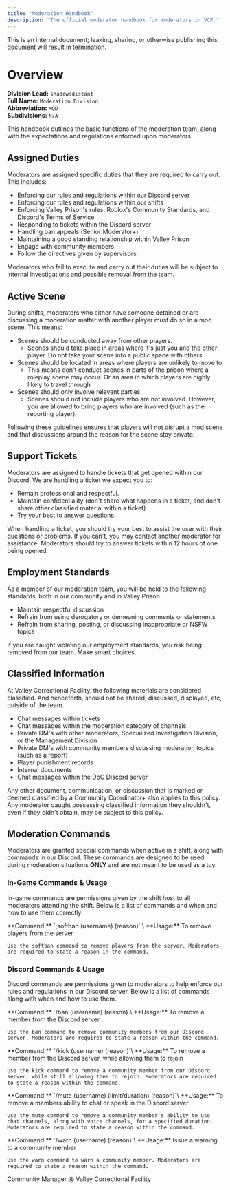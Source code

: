 ```yaml
---
title: "Moderation Handbook"
description: "The official moderator handbook for moderators in VCF."
---
```


<Danger>
  This is an internal document; leaking, sharing, or otherwise publishing this document will result in termination.
</Danger>

# Overview

**Division Lead:** `shadowsdistant`\
**Full Name:** `Moderation Division`\
**Abbreviation:** `MOD`\
**Subdivisions:** `N/A`

This handbook outlines the basic functions of the moderation team, along with the expectations and regulations enforced upon moderators.

## Assigned Duties

Moderators are assigned specific duties that they are required to carry out. This includes:

- Enforcing our rules and regulations within our Discord server
- Enforcing our rules and regulations within our shifts
- Enforcing Valley Prison's rules, Roblox's Community Standards, and Discord's Terms of Service
- Responding to tickets within the Discord server
- Handling ban appeals (Senior Moderator+)
- Maintaining a good standing relationship within Valley Prison
- Engage with community members
- Follow the directives given by supervisors

Moderators who fail to execute and carry out their duties will be subject to internal investigations and possible removal from the team.

## Active Scene

During shifts, moderators who either have someone detained or are discussing a moderation matter with another player must do so in a mod scene. This means:

- Scenes should be conducted away from other players.
  - Scenes should take place in areas where it's just you and the other player. Do not take your scene into a public space with others.
- Scenes should be located in areas where players are unlikely to move to
  - This means don't conduct scenes in parts of the prison where a roleplay scene may occur. Or an area in which players are highly likely to travel through
- Scenes should only involve relevant parties.
  - Scenes should not include players who are not involved. However, you are allowed to bring players who are involved (such as the reporting player).

Following these guidelines ensures that players will not disrupt a mod scene and that discussions around the reason for the scene stay private.

## Support Tickets

Moderators are assigned to handle tickets that get opened within our Discord. We are handling a ticket we expect you to:

- Remain professional and respectful.
- Maintain confidentiality (don't share what happens in a ticket, and don't share other classified material within a ticket)
- Try your best to answer questions.

When handling a ticket, you should try your best to assist the user with their questions or problems. If you can't, you may contact another moderator for assistance. Moderators should try to answer tickets within 12 hours of one being opened.

## Employment Standards

As a member of our moderation team, you will be held to the following standards, both in our community and in Valley Prison.

- Maintain respectful discussion
- Refrain from using derogatory or demeaning comments or statements
- Refrain from sharing, posting, or discussing inappropriate or NSFW topics

If you are caught violating our employment standards, you risk being removed from our team. Make smart choices.

## Classified Information

At Valley Correctional Facility, the following materials are considered classified. And henceforth, should not be shared, discussed, displayed, etc, outside of the team.

- Chat messages within tickets
- Chat messages within the moderation category of channels
- Private DM's with other moderators, Specialized Investigation Division, or the Management Division
- Private DM's with community members discussing moderation topics (such as a report)
- Player punishment records
- Internal documents
- Chat messages within the DoC Discord server

Any other document, communication, or discussion that is marked or deemed classified by a Community Coordinator+ also applies to this policy. Any moderator caught possessing classified information they shouldn't, even if they didn't obtain, may be subject to this policy.

## Moderation Commands

Moderators are granted special commands when active in a shift, along with commands in our Discord. These commands are designed to be used during moderation situations **ONLY** and are not meant to be used as a toy.

### In-Game Commands & Usage

In-game commands are permissions given by the shift host to all moderators attending the shift. Below is a list of commands and when and how to use them correctly.

<AccordionGroup>
  <Accordion title="Soft Ban" description="The command used to ban a player from the server." icon="hammer">
    **Command:** `;softban (username) (reason)` \
    **Usage:** To remove players from the server

    Use the softban command to remove players from the server. Moderators are required to state a reason in the command.
  </Accordion>
</AccordionGroup>

### Discord Commands & Usage

Discord commands are permissions given to moderators to help enforce our rules and regulations in our Discord server. Below is a list of commands along with when and how to use them.

<AccordionGroup>
  <Accordion title="Ban" description="The command used to ban a community member from the Discord server." icon="hammer">
    **Command:** `/ban (username) (reason)`\
    **Usage:** To remove a member from the Discord server

    Use the ban command to remove community members from our Discord server. Moderators are required to state a reason within the command.
  </Accordion>
  <Accordion title="Kick" description="Remove a member from the Discord server." icon="boot">
    **Command:** `/kick (username) (reason)`\
    **Usage:** To remove a member from the Discord server, while allowing them to rejoin

    Use the kick command to remove a community member from our Discord server, while still allowing them to rejoin. Moderators are required to state a reason within the command.
  </Accordion>
  <Accordion title="Mute" description="Revokes a members ability to speak or chat." icon="volume-mute" iconType="regular">
    **Command:** `/mute (username) (limit/duration) (reason)`\
    **Usage:** To remove a members ability to chat or speak in the Discord server

    Use the mute command to remove a community member's ability to use chat channels, along with voice channels, for a specified duration. Moderators are required to state a reason within the command.
  </Accordion>
  <Accordion title="Warn" description="Issue a warning to a member." icon="warning">
    **Command:** `/warn (username) (reason)`\
    **Usage:** Issue a warning to a community member

    Use the warn command to warn a community member. Moderators are required to state a reason within the command.
  </Accordion>
</AccordionGroup>

<Card title="shadowsdistant" icon="signature" horizontal>
  Community Manager @ Valley Correctional Facility
</Card>